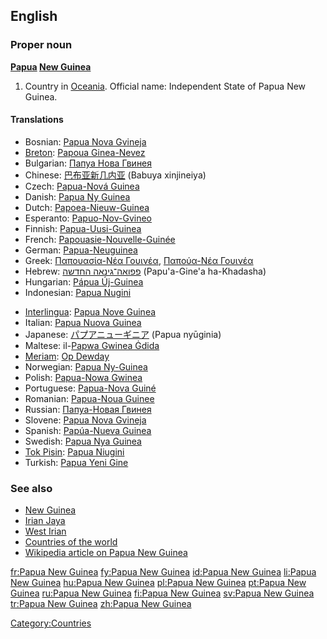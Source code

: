{{wikipedia}}
==English==

===Proper noun===
'''[[Papua]] [[New Guinea]]'''

# Country in [[Oceania]]. Official name: Independent State of Papua New Guinea.

====Translations====
{{trans-top|country in Oceania}}
* Bosnian: [[Papua Nova Gvineja]] {{f}}
* [[Breton]]: [[Papoua Ginea-Nevez]]
* Bulgarian: [[Папуа Нова Гвинея]]
* Chinese: [[巴布亚新几内亚]] (Babuya xinjineiya)
* Czech: [[Papua-Nová Guinea]] {{f}}
* Danish: [[Papua Ny Guinea]]
* Dutch: [[Papoea-Nieuw-Guinea]]
* Esperanto: [[Papuo-Nov-Gvineo]]
* Finnish: [[Papua-Uusi-Guinea]]
* French: [[Papouasie-Nouvelle-Guinée]] {{f}}
* German: [[Papua-Neuguinea]]
* Greek: [[Παπουασία-Νέα Γουινέα]], [[Παπούα-Νέα Γουινέα]]
* Hebrew: [[פפואה־גינאה החדשה]] (Papu'a-Gine'a ha-Khadasha)
* Hungarian: [[Pápua Új-Guinea]]
* Indonesian: [[Papua Nugini]]
{{trans-mid}}
* [[Interlingua]]: [[Papua Nove Guinea]]
* Italian: [[Papua Nuova Guinea]]
* Japanese: [[パプアニューギニア]] (Papua nyūginia)
* Maltese: il-[[Papwa Gwinea Ġdida]]
* [[Meriam]]: [[Op Dewday]]
* Norwegian: [[Papua Ny-Guinea]]
* Polish: [[Papua-Nowa Gwinea]]
* Portuguese: [[Papua-Nova Guiné]]
* Romanian: [[Papua-Noua Guinee]] {{f}}
* Russian: [[Папуа-Новая Гвинея]]
* Slovene: [[Papua Nova Gvineja]] {{f}}
* Spanish: [[Papúa-Nueva Guinea]]
* Swedish: [[Papua Nya Guinea]]
* [[Tok Pisin]]: [[Papua Niugini]]
* Turkish: [[Papua Yeni Gine]]
{{trans-bottom}}

===See also===
* [[New Guinea]]
* [[Irian Jaya]]
* [[West Irian]]
* [[Appendix:Countries of the world|Countries of the world]]
* [[w:Papua New Guinea|Wikipedia article on Papua New Guinea]]

[[Category:Countries]]

[[fr:Papua New Guinea]]
[[fy:Papua New Guinea]]
[[id:Papua New Guinea]]
[[li:Papua New Guinea]]
[[hu:Papua New Guinea]]
[[pl:Papua New Guinea]]
[[pt:Papua New Guinea]]
[[ru:Papua New Guinea]]
[[fi:Papua New Guinea]]
[[sv:Papua New Guinea]]
[[tr:Papua New Guinea]]
[[zh:Papua New Guinea]]